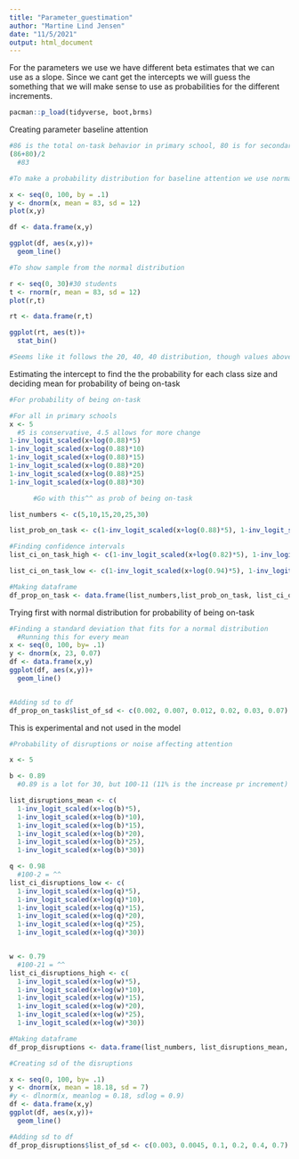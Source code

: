 ```yaml
---
title: "Parameter_guestimation"
author: "Martine Lind Jensen"
date: "11/5/2021"
output: html_document
---
```



For the parameters we use we have different beta estimates that we can use as a slope. Since we cant get the intercepts we will guess the something that we will make sense to use as probabilities for the different increments. 
```r
pacman::p_load(tidyverse, boot,brms)
```


Creating parameter baseline attention 

```r
#86 is the total on-task behavior in primary school, 80 is for secondary school
(86+80)/2
  #83 

#To make a probability distribution for baseline attention we use normal distribution 

x <- seq(0, 100, by = .1)
y <- dnorm(x, mean = 83, sd = 12)
plot(x,y)

df <- data.frame(x,y)

ggplot(df, aes(x,y))+ 
  geom_line()

#To show sample from the normal distribution 

r <- seq(0, 30)#30 students
t <- rnorm(r, mean = 83, sd = 12)
plot(r,t)

rt <- data.frame(r,t)

ggplot(rt, aes(t))+ 
  stat_bin()

#Seems like it follows the 20, 40, 40 distribution, though values above 95% needs to be 95% as this i more likely, but that fewer students, 20%, will have lower than 75% baseline attention, and that is not crazy values 

```

Estimating the intercept to find the the probability for each class size and deciding mean for probability of being on-task 
```r
#For probability of being on-task 

#For all in primary schools 
x <- 5
  #5 is conservative, 4.5 allows for more change 
1-inv_logit_scaled(x+log(0.88)*5)
1-inv_logit_scaled(x+log(0.88)*10)
1-inv_logit_scaled(x+log(0.88)*15)
1-inv_logit_scaled(x+log(0.88)*20)
1-inv_logit_scaled(x+log(0.88)*25)
1-inv_logit_scaled(x+log(0.88)*30)

      #Go with this^^ as prob of being on-task  

list_numbers <- c(5,10,15,20,25,30)

list_prob_on_task <- c(1-inv_logit_scaled(x+log(0.88)*5), 1-inv_logit_scaled(x+log(0.88)*10), 1-inv_logit_scaled(x+log(0.88)*15), 1-inv_logit_scaled(x+log(0.88)*20), 1-inv_logit_scaled(x+log(0.88)*25), 1-inv_logit_scaled(x+log(0.88)*30))

#Finding confidence intervals 
list_ci_on_task_high <- c(1-inv_logit_scaled(x+log(0.82)*5), 1-inv_logit_scaled(x+log(0.82)*10), 1-inv_logit_scaled(x+log(0.82)*15), 1-inv_logit_scaled(x+log(0.82)*20), 1-inv_logit_scaled(x+log(0.82)*25), 1-inv_logit_scaled(x+log(0.82)*30))

list_ci_on_task_low <- c(1-inv_logit_scaled(x+log(0.94)*5), 1-inv_logit_scaled(x+log(0.94)*10), 1-inv_logit_scaled(x+log(0.94)*15), 1-inv_logit_scaled(x+log(0.94)*20), 1-inv_logit_scaled(x+log(0.94)*25), 1-inv_logit_scaled(x+log(0.94)*30))

#Making dataframe 
df_prop_on_task <- data.frame(list_numbers,list_prob_on_task, list_ci_on_task_low, list_ci_on_task_high)
```

Trying first with normal distribution for probability of being on-task

```r
#Finding a standard deviation that fits for a normal distribution 
  #Running this for every mean
x <- seq(0, 100, by= .1)
y <- dnorm(x, 23, 0.07)
df <- data.frame(x,y)
ggplot(df, aes(x,y))+ 
  geom_line()


#Adding sd to df 
df_prop_on_task$list_of_sd <- c(0.002, 0.007, 0.012, 0.02, 0.03, 0.07) 
```


This is experimental and not used in the model

```r
#Probability of disruptions or noise affecting attention 

x <- 5

b <- 0.89
  #0.89 is a lot for 30, but 100-11 (11% is the increase pr increment) is 89, and can be argued to fit. See what happens. I took the most conservative effect of off-task behavior 

list_disruptions_mean <- c(
  1-inv_logit_scaled(x+log(b)*5),
  1-inv_logit_scaled(x+log(b)*10),
  1-inv_logit_scaled(x+log(b)*15),
  1-inv_logit_scaled(x+log(b)*20),
  1-inv_logit_scaled(x+log(b)*25),
  1-inv_logit_scaled(x+log(b)*30))

q <- 0.98
  #100-2 = ^^ 
list_ci_disruptions_low <- c(
  1-inv_logit_scaled(x+log(q)*5),
  1-inv_logit_scaled(x+log(q)*10),
  1-inv_logit_scaled(x+log(q)*15),
  1-inv_logit_scaled(x+log(q)*20),
  1-inv_logit_scaled(x+log(q)*25),
  1-inv_logit_scaled(x+log(q)*30))


w <- 0.79
  #100-21 = ^^ 
list_ci_disruptions_high <- c(
  1-inv_logit_scaled(x+log(w)*5),
  1-inv_logit_scaled(x+log(w)*10),
  1-inv_logit_scaled(x+log(w)*15),
  1-inv_logit_scaled(x+log(w)*20),
  1-inv_logit_scaled(x+log(w)*25),
  1-inv_logit_scaled(x+log(w)*30))

#Making dataframe 
df_prop_disruptions <- data.frame(list_numbers, list_disruptions_mean, list_ci_disruptions_low, list_ci_disruptions_high)

#Creating sd of the disruptions 

x <- seq(0, 100, by= .1)
y <- dnorm(x, mean = 18.18, sd = 7)
#y <- dlnorm(x, meanlog = 0.18, sdlog = 0.9)
df <- data.frame(x,y)
ggplot(df, aes(x,y))+ 
  geom_line()

#Adding sd to df 
df_prop_disruptions$list_of_sd <- c(0.003, 0.0045, 0.1, 0.2, 0.4, 0.7) 

```



